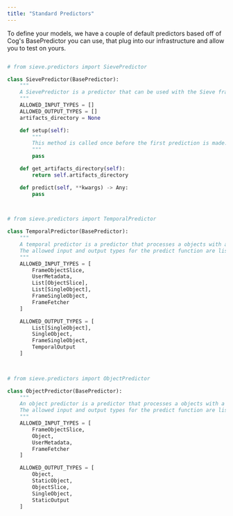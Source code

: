 ```yaml
---
title: "Standard Predictors"
---
```


To define your models, we have a couple of default predictors based off of Cog's BasePredictor you can use,
that plug into our infrastructure and allow you to test on yours.

<CodeGroup>

```python SievePredictor

# from sieve.predictors import SievePredictor

class SievePredictor(BasePredictor):
    """
    A SievePredictor is a predictor that can be used with the Sieve framework
    """
    ALLOWED_INPUT_TYPES = []
    ALLOWED_OUTPUT_TYPES = []
    artifacts_directory = None

    def setup(self):
        """
        This method is called once before the first prediction is made.
        """
        pass

    def get_artifacts_directory(self):
        return self.artifacts_directory

    def predict(self, **kwargs) -> Any:
        pass
    
```

```python TemporalPredictor

# from sieve.predictors import TemporalPredictor

class TemporalPredictor(BasePredictor):
    """
    A temporal predictor is a predictor that processes a objects with a temporal component over the last n frames.
    The allowed input and output types for the predict function are listed.
    """
    ALLOWED_INPUT_TYPES = [
        FrameObjectSlice,
        UserMetadata, 
        List[ObjectSlice],
        List[SingleObject],
        FrameSingleObject,
        FrameFetcher
    ]

    ALLOWED_OUTPUT_TYPES = [
        List[SingleObject],
        SingleObject,
        FrameSingleObject,
        TemporalOutput
    ]
    
```

```python ObjectPredictor

# from sieve.predictors import ObjectPredictor

class ObjectPredictor(BasePredictor):
    """
    An object predictor is a predictor that processes a objects with a temporal component over the last n frames.
    The allowed input and output types for the predict function are listed.
    """
    ALLOWED_INPUT_TYPES = [
        FrameObjectSlice,
        Object,
        UserMetadata,
        FrameFetcher
    ]

    ALLOWED_OUTPUT_TYPES = [
        Object,
        StaticObject,
        ObjectSlice,
        SingleObject,
        StaticOutput
    ]
    
```

</CodeGroup>
